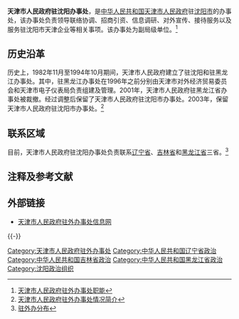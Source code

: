{{Infobox PRCG
|机构名称=天津市人民政府驻沈阳办事处
|标志1=Red star.svg
|标志1说明=[[s:国务院关于国家行政机关和企业事业单位社会团体印章管理的规定|1999年规定]]：[[印章|印章]][[直径|直径]]?厘米，中央刊[[五角星|五角星]]，由[[天津市人民政府|天津市人民政府]]制发。
|业务上级机构=
|组织上级机构=[[天津市人民政府|天津市人民政府]]
|机构类型=[[天津市人民政府驻外办事处|天津市人民政府驻外办事处]]
|行政级别=副地厅级
|成立时间=
|前身=
|地址1=[[辽宁省|辽宁省]][[沈阳市|沈阳市]]西安街67-1号 
|邮编1=
|网站=
|网址=
|image1=
|caption1=
}}

'''天津市人民政府驻沈阳办事处'''，是[[中华人民共和国|中华人民共和国]][[天津市人民政府|天津市人民政府]]驻[[沈阳市|沈阳市]]的办事处，该办事处负责领导联络协调、招商引资、信息调研、对外宣传、接待服务以及服务驻沈阳市天津企业等相关事项。该办事处为副局级单位。<ref>[http://www.tjzwb.cn/zwb.asp 天津市人民政府驻外办事处职能]{{dead link|date=2017年12月 |bot=InternetArchiveBot |fix-attempted=yes }}</ref> 

== 历史沿革 == 
历史上，1982年11月至1994年10月期间，天津市人民政府建立了驻沈阳和驻黑龙江办事处。其中，驻黑龙江办事处在1996年之前分别由天津市对外经济贸易委员会和天津市电子仪表局负责组建及管理。2001年，天津市人民政府驻黑龙江省办事处被裁撤。经过调整后保留了天津市人民政府驻沈阳市办事处。2003年，保留天津市人民政府驻沈阳市办事处。<ref>[http://www.tjzwb.cn/zwb.asp 天津市人民政府驻外办事处情况简介]{{dead link|date=2017年12月 |bot=InternetArchiveBot |fix-attempted=yes }}</ref> 

== 联系区域 ==
目前，天津市人民政府驻沈阳办事处负责联系[[辽宁省|辽宁省]]、[[吉林省|吉林省]]和[[黑龙江省|黑龙江省]]三省。<ref>[http://www.tjzwb.cn/newslist1.asp?menuname=%D7%A4%CD%E2%B0%EC%B7%D6%B2%BC 驻外办分布]{{dead link|date=2017年12月 |bot=InternetArchiveBot |fix-attempted=yes }}</ref>

==注释及参考文献==
<references />

==外部链接==
*[http://www.tjzwb.cn/index.asp 天津市人民政府驻外办事处信息网]{{dead link|date=2017年12月 |bot=InternetArchiveBot |fix-attempted=yes }}

{{-}}
{{天津市人民政府}}

[[Category:天津市人民政府驻外办事处|Category:天津市人民政府驻外办事处]]
[[Category:中华人民共和国辽宁省政治|Category:中华人民共和国辽宁省政治]]
[[Category:中华人民共和国吉林省政治|Category:中华人民共和国吉林省政治]]
[[Category:中华人民共和国黑龙江省政治|Category:中华人民共和国黑龙江省政治]]
[[Category:沈阳政治组织|Category:沈阳政治组织]]